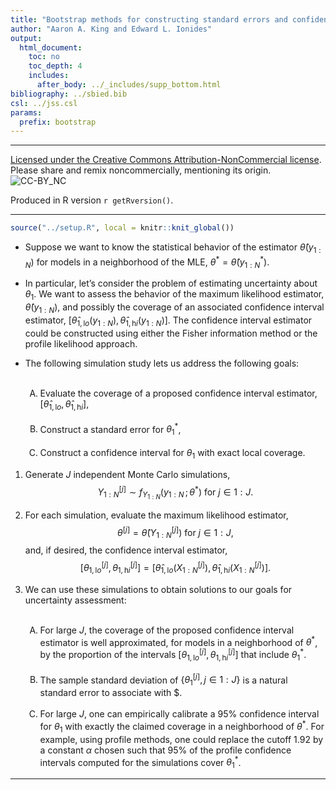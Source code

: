 ```yaml
---
title: "Bootstrap methods for constructing standard errors and confidence intervals"
author: "Aaron A. King and Edward L. Ionides"
output:
  html_document:
    toc: no
    toc_depth: 4
    includes:
      after_body: ../_includes/supp_bottom.html
bibliography: ../sbied.bib
csl: ../jss.csl
params:
  prefix: bootstrap
---
```


-----------------------------------

[Licensed under the Creative Commons Attribution-NonCommercial license](http://creativecommons.org/licenses/by-nc/4.0/).
Please share and remix noncommercially, mentioning its origin.  
![CC-BY_NC](../graphics/cc-by-nc.png)

Produced in R version `r getRversion()`.

-----------------------------------

```r
source("../setup.R", local = knitr::knit_global())
```

\newcommand\prob{\mathbb{P}}
\newcommand\E{\mathbb{E}}
\newcommand\var{\mathrm{Var}}
\newcommand\cov{\mathrm{Cov}}
\newcommand\loglik{\ell}
\newcommand\R{\mathbb{R}}
\newcommand\data[1]{#1^*}
\newcommand\params{\, ; \,}
\newcommand\transpose{\scriptsize{T}}
\newcommand\eqspace{\quad\quad\quad}
\newcommand\lik{\mathscr{L}}
\newcommand\loglik{\ell}
\newcommand\profileloglik[1]{\ell^\mathrm{profile}_#1}

- Suppose we want to know the statistical behavior of the estimator $\hat\theta({y_{1:N}})$
for models in a neighborhood of the MLE, $\data{\theta}=\hat\theta(\data{y_{1:N}})$.

- In particular, let's consider the problem of estimating uncertainty about $\theta_1$. We want to assess the behavior of the maximum likelihood estimator, $\hat\theta({y_{1:N}})$, and possibly the coverage of an associated confidence interval estimator, $\big[\hat\theta_{1,\mathrm lo}({y_{1:N}}),\hat\theta_{1,\mathrm hi}({y_{1:N}})\big]$. The confidence interval estimator could be constructed using either the Fisher information method or the profile likelihood approach.


- The following simulation study lets us address the following goals: 
<br><br>
    (A) Evaluate the coverage of a proposed confidence interval estimator, $[\hat\theta_{1,\mathrm lo},\hat\theta_{1,\mathrm hi}]$,
<br><br>
    (B) Construct a standard error for $\data{\theta_1}$,
<br><br>
    (C) Construct a confidence interval for $\theta_1$ with exact local coverage.

1. Generate $J$ independent Monte Carlo simulations, 
$$Y_{1:N}^{[j]} \sim f_{Y_{1:N}}(y_{1:N}\params\data{\theta})\mbox{ for } j\in 1:J.$$

2. For each simulation, evaluate the maximum likelihood estimator,
$$ \theta^{[j]} = \hat\theta\big(Y_{1:N}^{[j]}\big)\mbox{ for } j\in 1:J,$$
and, if desired, the confidence interval estimator,
$$ \big[\theta^{[j]}_{1,\mathrm lo},\theta^{[j]}_{1,\mathrm hi}\big] = \big[\hat\theta_{1,\mathrm lo}({X^{[j]}_{1:N}}),\hat\theta_{1,\mathrm hi}({X^{[j]}_{1:N}})\big].$$

3. We can use these simulations to obtain solutions to our goals for uncertainty assessment:<br><br>
    (A) For large $J$, the coverage of the proposed confidence interval estimator is well approximated, for models in a neighborhood of $\data{\theta}$, by the proportion of the intervals $\big[\theta^{[j]}_{1,\mathrm lo},\theta^{[j]}_{1,\mathrm hi}\big]$ that include $\data{\theta_1}$.<br><br>
    (B) The sample standard deviation of $\{ \theta^{[j]}_1, j\in 1:J\}$ is a natural standard error to associate with $\data{\theta_1}.<br><br>
    (C) For large $J$, one can empirically calibrate a 95% confidence interval for $\theta_1$ with exactly the claimed coverage in a neighborhood of $\data{\theta}$. For example, using profile methods, one could replace the cutoff 1.92 by a constant $\alpha$ chosen such that 95% of the profile confidence intervals computed for the simulations cover $\data{\theta_1}$.

--------------------------
